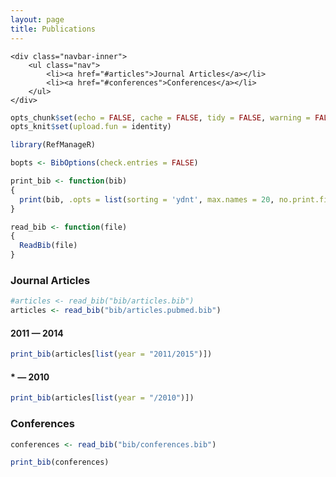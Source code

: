 ```yaml
---
layout: page
title: Publications
---
```


<div class="navbar">
    <div class="navbar-inner">
        <ul class="nav">
            <li><a href="#articles">Journal Articles</a></li>
            <li><a href="#conferences">Conferences</a></li>            
        </ul>
    </div>
</div>


```r
opts_chunk$set(echo = FALSE, cache = FALSE, tidy = FALSE, warning = FALSE, message = FALSE)
opts_knit$set(upload.fun = identity)
```

```r
library(RefManageR)
```

```r
bopts <- BibOptions(check.entries = FALSE)
```

```r
print_bib <- function(bib)
{
  print(bib, .opts = list(sorting = 'ydnt', max.names = 20, no.print.fields = c("url"))) # sort by year, descending, then name, title
}

read_bib <- function(file) 
{
  ReadBib(file)  
}
```

### <a name="articles"></a>Journal Articles

```r
#articles <- read_bib("bib/articles.bib")
articles <- read_bib("bib/articles.pubmed.bib")
```

#### 2011 --- 2014

```r
print_bib(articles[list(year = "2011/2015")])
```

#### * --- 2010

```r
print_bib(articles[list(year = "/2010")])
```

### <a name="conferences"></a>Conferences

```r
conferences <- read_bib("bib/conferences.bib")
```


```r
print_bib(conferences)
```

